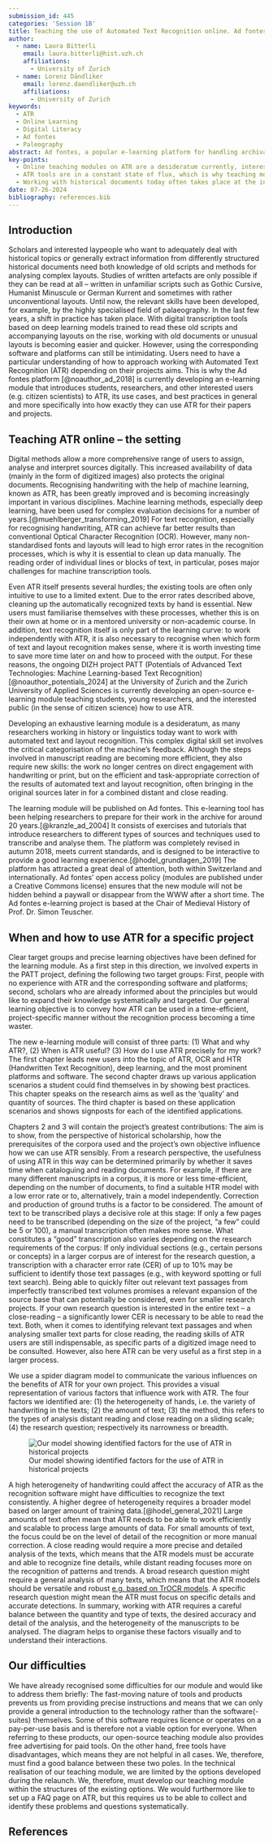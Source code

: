 ```yaml
---
submission_id: 445
categories: 'Session 1B'
title: Teaching the use of Automated Text Recognition online. Ad fontes goes ATR
author:
  - name: Laura Bitterli
    email: laura.bitterli@hist.uzh.ch
    affiliations:
      - University of Zurich
  - name: Lorenz Dändliker
    email: lorenz.daendliker@uzh.ch
    affiliations:
      - University of Zurich
keywords:
  - ATR
  - Online Learning
  - Digital Literacy
  - Ad fontes
  - Paleography
abstract: Ad fontes, a popular e-learning platform for handling archival sources provided by the University of Zurich, is currently being expanded to include Automated Text Recognition (ATR) modules, enhancing its wealth of already available exercises, resources, and introductions. At the conference, we will present our ideas for this ATR teaching module. Working with automatically recognized text is complex and requires much effort from interested researchers, who often must familiarise themselves with the subject on their own. To reduce this initial workload, the DIZH-funded project PATT is now developing a new Ad fontes module to train students, researchers, and other interested parties (e.g., citizen scientists) in the use of ATR, looking at this new set of tools in combination with conventional qualitative methods of source processing. ATR has significantly improved in recent years. However, many non-standardised fonts and layouts still result in high error rates, which is why it is essential to clean up the data by hand and reflect on how and when to use ATR, as well as to get an idea of where to look for potential errors. The transcription practice and, more general, the work with archival sources today occurs at the intersection of analogue and digital skills. An ATR teaching module, therefore, must not only explain how and when to use automated recognition the most effectively but also teach techniques on how to proceed with the ATR output and how to reflect on data produced and the process used.
key-points:
  - Online teaching modules on ATR are a desideratum currently, interested persons must familiarise themselves with the subject themselves at considerable time and effort.
  - ATR tools are in a constant state of flux, which is why teaching modules should explain the wider context and not specific buttons.
  - Working with historical documents today often takes place at the intersection between tried and tested analog methods and new digital approaches, which is why our teaching module takes these intersections into account.
date: 07-26-2024
bibliography: references.bib
---
```

## Introduction

Scholars and interested laypeople who want to adequately deal with historical topics or generally extract information from differently structured historical documents need both knowledge of old scripts and methods for analysing complex layouts. Studies of written artefacts are only possible if they can be read at all – written in unfamiliar scripts such as Gothic Cursive, Humanist Minuscule or German Kurrent and sometimes with rather unconventional layouts. Until now, the relevant skills have been developed, for example, by the highly specialised field of palaeography. In the last few years, a shift in practice has taken place. With digital transcription tools based on deep learning models trained to read these old scripts and accompanying layouts on the rise, working with old documents or unusual layouts is becoming easier and quicker. However, using the corresponding software and platforms can still be intimidating. Users need to have a particular understanding of how to approach working with Automated Text Recognition (ATR) depending on their projects aims. This is why the Ad fontes platform [@noauthor_ad_2018] is currently developing an e-learning module that introduces students, researchers, and other interested users (e.g. citizen scientists) to ATR, its use cases, and best practices in general and more specifically into how exactly they can use ATR for their papers and projects.

## Teaching ATR online – the setting

Digital methods allow a more comprehensive range of users to assign, analyse and interpret sources digitally. This increased availability of data (mainly in the form of digitized images) also protects the original documents. Recognising handwriting with the help of machine learning, known as ATR, has been greatly improved and is becoming increasingly important in various disciplines. Machine learning methods, especially deep learning, have been used for complex evaluation decisions for a number of years.[@muehlberger_transforming_2019] For text recognition, especially for recognising handwriting, ATR can achieve far better results than conventional Optical Character Recognition (OCR). However, many non-standardised fonts and layouts will lead to high error rates in the recognition processes, which is why it is essential to clean up data manually. The reading order of individual lines or blocks of text, in particular, poses major challenges for machine transcription tools.

Even ATR itself presents several hurdles; the existing tools are often only intuitive to use to a limited extent. Due to the error rates described above, cleaning up the automatically recognized texts by hand is essential. New users must familiarise themselves with these processes, whether this is on their own at home or in a mentored university or non-academic course. In addition, text recognition itself is only part of the learning curve: to work independently with ATR, it is also necessary to recognise when which form of text and layout recognition makes sense, where it is worth investing time to save more time later on and how to proceed with the output. For these reasons, the ongoing DIZH project PATT \(Potentials of Advanced Text Technologies: Machine Learning-based Text Recognition\)[@noauthor_potentials_2024] at the University of Zurich and the Zurich University of Applied Sciences is currently developing an open-source e-learning module teaching students, young researchers, and the interested public (in the sense of citizen science) how to use ATR.

Developing an exhaustive learning module is a desideratum, as many researchers working in history or linguistics today want to work with automated text and layout recognition. This complex digital skill set involves the critical categorisation of the machine's feedback. Although the steps involved in manuscript reading are becoming more efficient, they also require new skills: the work no longer centres on direct engagement with handwriting or print, but on the efficient and task-appropriate correction of the results of automated text and layout recognition, often bringing in the original sources later in for a combined distant and close reading.

The learning module will be published on Ad fontes. This e-learning tool has been helping researchers to prepare for their work in the archive for around 20 years.[@kranzle_ad_2004]  It consists of exercises and tutorials that introduce researchers to different types of sources and techniques used to transcribe and analyse them. The platform was completely revised in autumn 2018, meets current standards, and is designed to be interactive to provide a good learning experience.[@hodel_grundlagen_2019] The platform has attracted a great deal of attention, both within Switzerland and internationally. Ad fontes' open access policy (modules are published under a Creative Commons license) ensures that the new module will not be hidden behind a paywall or disappear from the WWW after a short time. The Ad fontes e-learning project is based at the Chair of Medieval History of Prof. Dr. Simon Teuscher.

## When and how to use ATR for a specific project

Clear target groups and precise learning objectives have been defined for the learning module. As a first step in this direction, we involved experts in the PATT project, defining the following two target groups: First, people with no experience with ATR and the corresponding software and platforms; second, scholars who are already informed about the principles but would like to expand their knowledge systematically and targeted. Our general learning objective is to convey how ATR can be used in a time-efficient, project-specific manner without the recognition process becoming a time waster.

The new e-learning module will consist of three parts: (1) What and why ATR?, (2) When is ATR useful? (3) How do I use ATR precisely for my work? The first chapter leads new users into the topic of ATR, OCR and HTR (Handwritten Text Recognition), deep learning, and the most prominent platforms and software. The second chapter draws up various application scenarios a student could find themselves in by showing best practices. This chapter speaks on the research aims as well as the ‘quality’ and quantity of sources. The third chapter is based on these application scenarios and shows signposts for each of the identified applications.

Chapters 2 and 3 will contain the project's greatest contributions: The aim is to show, from the perspective of historical scholarship, how the prerequisites of the corpora used and the project's own objective influence how we can use ATR sensibly. From a research perspective, the usefulness of using ATR in this way can be determined primarily by whether it saves time when cataloguing and reading documents. For example, if there are many different manuscripts in a corpus, it is more or less time-efficient, depending on the number of documents, to find a suitable HTR model with a low error rate or to, alternatively, train a model independently. Correction and production of ground truths is a factor to be considered. The amount of text to be transcribed plays a decisive role at this stage: If only a few pages need to be transcribed (depending on the size of the project, “a few” could be 5 or 100), a manual transcription often makes more sense. What constitutes a “good” transcription also varies depending on the research requirements of the corpus: If only individual sections (e.g., certain persons or concepts) in a larger corpus are of interest for the research question, a transcription with a character error rate (CER) of up to 10% may be sufficient to identify those text passages (e.g., with keyword spotting or full text search). Being able to quickly filter out relevant text passages from imperfectly transcribed text volumes promises a relevant expansion of the source base that can potentially be considered, even for smaller research projects. If your own research question is interested in the entire text – a close-reading – a significantly lower CER is necessary to be able to read the text. Both, when it comes to identifying relevant text passages and when analysing smaller text parts for close reading, the reading skills of ATR users are still indispensable, as specific parts of a digitized image need to be consulted. However, also here ATR can be very useful as a first step in a larger process.

We use a spider diagram model to communicate the various influences on the benefits of ATR for your own project. This provides a visual representation of various factors that influence work with ATR. The four factors we identified are: (1) the heterogeneity of hands, i.e. the variety of handwriting in the texts; (2) the amount of text; (3) the method, this refers to the types of analysis distant reading and close reading on a sliding scale; (4) the research question; respectively its narrowness or breadth.

![Our model showing identified factors for the use of ATR in historical projects](images/SpiderDiagrammATR.png)

A high heterogeneity of handwriting could affect the accuracy of ATR as the recognition software might have difficulties to recognize the text consistently. A higher degree of heterogeneity requires a broader model based on larger amount of training data.[@hodel_general_2021]  Large amounts of text often mean that ATR needs to be able to work efficiently and scalable to process large amounts of data. For small amounts of text, the focus could be on the level of detail of the recognition or more manual correction. A close reading would require a more precise and detailed analysis of the texts, which means that the ATR models must be accurate and able to recognize fine details, while distant reading focuses more on the recognition of patterns and trends. A broad research question might require a general analysis of many texts, which means that the ATR models should be versatile and robust [e.g. based on TrOCR models](@li_trocr_2022). A specific research question might mean the ATR must focus on specific details and accurate detections. In summary, working with ATR requires a careful balance between the quantity and type of texts, the desired accuracy and detail of the analysis, and the heterogeneity of the manuscripts to be analysed. The diagram helps to organise these factors visually and to understand their interactions.

## Our difficulties

We have already recognised some difficulties for our module and would like to address them briefly: The fast-moving nature of tools and products prevents us from providing precise instructions and means that we can only provide a general introduction to the technology rather than the software(-suites) themselves. Some of this software requires licence or operates on a pay-per-use basis and is therefore not a viable option for everyone. When referring to these products, our open-source teaching module also provides free advertising for paid tools. On the other hand, free tools have disadvantages, which means they are not helpful in all cases. We, therefore, must find a good balance between these two poles. In the technical realisation of our teaching module, we are limited by the options developed during the relaunch. We, therefore, must develop our teaching module within the structures of the existing options. We would furthermore like to set up a FAQ page on ATR, but this requires us to be able to collect and identify these problems and questions systematically.

## References

::: {#refs}
:::
